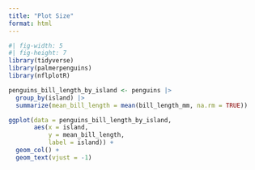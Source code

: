 ```yaml
---
title: "Plot Size"
format: html
---
```


```r
#| fig-width: 5
#| fig-height: 7
library(tidyverse)
library(palmerpenguins)
library(nflplotR)

penguins_bill_length_by_island <- penguins |>
  group_by(island) |>
  summarize(mean_bill_length = mean(bill_length_mm, na.rm = TRUE))

ggplot(data = penguins_bill_length_by_island,
       aes(x = island,
           y = mean_bill_length,
           label = island)) +
  geom_col() +
  geom_text(vjust = -1)
```

